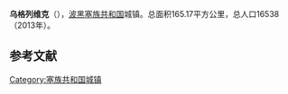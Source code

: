 {{Infobox settlement
| name                    = 乌格列维克
| native_name             = {{lang|sr|Угљевик}}<br>Ugljevik
| settlement_type         = 市镇
| image_skyline           = 
| imagesize               = 
| image_caption           = 
| image_flag              = 
| flag_size               = 
| image_shield            = 
| shield_size             = 
| pushpin_map             = Bosnia
| pushpin_label_position  = 
| pushpin_map_caption     = 在波黑的位置
| latd  =44 |latm  =42  |lats  = |latNS  = N 
| longd =19   |longm =00 |longs = |longEW = E 
| coordinates_type        = region:ES_type:city
| coordinates_display     = inline,title
| image_map               = Ugljevik municipality.svg
| map_caption             = 在波黑的位置
| subdivision_type        = 国家
| subdivision_name        = 波黑
| subdivision_type1       = [[波斯尼亚和黑塞哥维那政区|政治实体]]
| subdivision_name1       = [[塞族共和国|塞族共和国]]
| area_total_km2          = 165.17
| elevation_m             = 
| population_total        = 16538
| population_as_of        = 2013年
| population_density_km2  = auto
| timezone1               = [[欧洲中部时间|CET]]
| utc_offset1             = +1
| timezone1_DST           = [[欧洲中部夏令时间|CEST]]
| utc_offset1_DST         = +2
| postal_code_type        = 邮编
| postal_code             = 
| footnotes               = 
}}
'''乌格列维克'''（{{lang-sr|Угљевик}}），[[波黑|波黑]][[塞族共和国|塞族共和国]]城镇。总面积165.17平方公里，总人口16538 （2013年）。

==参考文献==
{{reflist}}

[[Category:塞族共和国城镇|Category:塞族共和国城镇]]